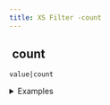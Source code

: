 ```yaml
---
title: XS Filter -count
---
```


## <img src="../assets/docuBadge (11).png" alt="" data-size="line" /> count <a href="#xscount" id="xscount"></a>

`value|count`

<details>

<summary>Examples</summary>

```javascript
[1,2,3]|count               // Returns 3
{"a":1,"b":2}|count        // Returns 2
```

</details>
